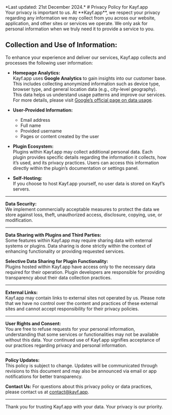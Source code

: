 <div className="flex flex-col items-center">
*Last updated: 21st December 2024.*
# Privacy Policy for Kayf.app
    <div className="text-center mt-4">
        Your privacy is important to us. At **Kayf.app**, we respect your privacy regarding any information we may collect from you across our website, application, and other sites or services we operate. We only ask for personal information when we truly need it to provide a service to you.
    </div>
</div>

## Collection and Use of Information:
To enhance your experience and deliver our services, Kayf.app collects and processes the following user information:

- **Homepage Analytics:**\
    Kayf.app uses **Google Analytics** to gain insights into our customer base. This includes collecting anonymized information such as device type, browser type, and general location data (e.g., city-level geography). This data helps us understand usage patterns and improve our services. For more details, please visit [Google’s official page on data usage](https://policies.google.com/technologies/partner-sites).

- **User-Provided Information:**
  - Email address
  - Full name
  - Provided username
  - Pages or content created by the user

- **Plugin Ecosystem:**\
Plugins within Kayf.app may collect additional personal data. Each plugin provides specific details regarding the information it collects, how it’s used, and its privacy practices. Users can access this information directly within the plugin’s documentation or settings panel.

- **Self-Hosting:**\
If you choose to host Kayf.app yourself, no user data is stored on Kayf’s servers.

---

**Data Security:**\
We implement commercially acceptable measures to protect the data we store against loss, theft, unauthorized access, disclosure, copying, use, or modification.

---

**Data Sharing with Plugins and Third Parties:**\
Some features within Kayf.app may require sharing data with external systems or plugins. Data sharing is done strictly within the context of enhancing functionality or providing requested services.

**Selective Data Sharing for Plugin Functionality:**\
Plugins hosted within Kayf.app have access only to the necessary data required for their operation. Plugin developers are responsible for providing transparency about their data collection practices.

---

**External Links:**\
Kayf.app may contain links to external sites not operated by us. Please note that we have no control over the content and practices of these external sites and cannot accept responsibility for their privacy policies.

---

**User Rights and Consent:**\
You are free to refuse requests for your personal information, understanding that some services or functionalities may not be available without this data. Your continued use of Kayf.app signifies acceptance of our practices regarding privacy and personal information.

---

**Policy Updates:**\
This policy is subject to change. Updates will be communicated through revisions to this document and may also be announced via email or app notifications for better transparency.

**Contact Us:**
For questions about this privacy policy or data practices, please contact us at [contact@kayf.app](mailto:contact@kayf.app).

---

Thank you for trusting Kayf.app with your data. Your privacy is our priority.
